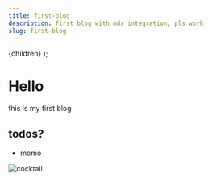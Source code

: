 ```yaml
---
title: first-blog
description: first blog with mdx integration; pls work
slug: first-blog
---
```

<Layout>
	{children}
</Layout>
);


# Hello
this is my first blog
## todos?
- momo

![cocktail](../images/cocktail.jpg)
